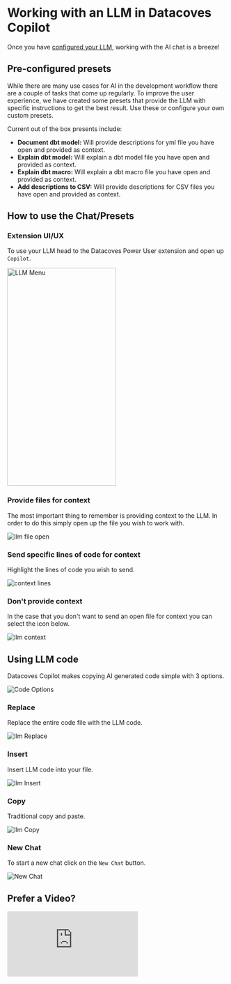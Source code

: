 # Working with an LLM in Datacoves Copilot

Once you have [configured your LLM](/how-tos/vscode/datacoves-copilot/llm-config.md), working with the AI chat is a breeze! 

## Pre-configured presets

While there are many use cases for AI in the development workflow there are a couple of tasks that come up regularly. To improve the user experience, we have created some presets that provide the LLM with specific instructions to get the best result. Use these or configure your own custom presets. 

Current out of the box presents include:

- **Document dbt model:** Will provide descriptions for yml file you have open and provided as context.
- **Explain dbt model:** Will explain a dbt model file you have open and provided as context.
- **Explain dbt macro:** Will explain a dbt macro file you have open and provided as context.
- **Add descriptions to CSV:** Will provide descriptions for CSV files you have open and provided as context. 

## How to use the Chat/Presets

### Extension UI/UX

To use your LLM head to the Datacoves Power User extension and open up `Copilot`. 

<img src="/how-tos/vscode/datacoves-copilot/assets/llm_menu.png" alt="LLM Menu" width="250" height="500" />

### Provide files for context 
The most important thing to remember is providing context to the LLM. In order to do this simply open up the file you wish to work with.

![llm file open](assets/llm_file_open.png)

### Send specific lines of code for context
Highlight the lines of code you wish to send.

![context lines](assets/llm_line_context.png)

### Don't provide context
In the case that you don't want to send an open file for context you can select the icon below.

![llm context](assets/llm_context.gif)

## Using LLM code 
Datacoves Copilot makes copying AI generated code simple with 3 options. 

![Code Options](assets/llm_code_options.png)

### Replace
Replace the entire code file with the LLM code.

![llm Replace](assets/llm_replace.gif)

### Insert 
Insert LLM code into your file.

![llm Insert](assets/llm_insert.gif)

### Copy
Traditional copy and paste. 

![llm Copy](assets/llm_copy.gif)

### New Chat
To start a new chat click on the `New Chat` button.

![New Chat](assets/llm_new_chat.png)

## Prefer a Video?

<div style={{ position: 'relative', paddingBottom: '56.25%', height: 0 }}>
  <iframe
    src="https://www.loom.com/embed/b6e987152c114c3c8d44dc7712aa3e22?sid=d8847855-38cc-4a84-90b3-6be7e660f8b5"
    frameBorder="0"
    webkitAllowFullScreen
    mozAllowFullScreen
    allowFullScreen
    style={{ position: 'absolute', top: 0, left: 0, width: '100%', height: '100%' }}
  />
</div>